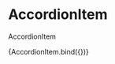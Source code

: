 
<Meta title="components/molecules/AccordionItem" decorators={[withDesign]} />

# AccordionItem

AccordionItem

<Canvas>
  <Story
    name="Single AccordionItem"
    parameters={{
      design: {
        type: 'figma',
        url: '',
      },
    }}
    args={{
      className: '',
      title: 'Lorem Ipsum',
      initialState: false,
      open: false,
      children: 'Lorem Ipsum',
    }}
  >
    {AccordionItem.bind({})}
  </Story>
</Canvas>

<ArgsTable of={AccordionItem} />

